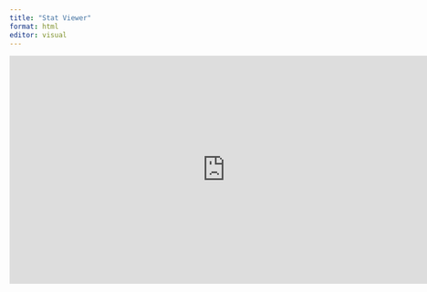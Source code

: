 ```yaml
---
title: "Stat Viewer"
format: html
editor: visual
---
```


`<iframe height="400" width="150%" frameborder="no" src="https://grhodq-daniel-tan.shinyapps.io/MyShinyApp/"`{=html}

</iframe>
